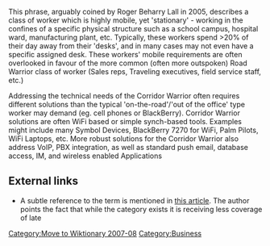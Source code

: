 {{Wikify|date=August 2007}}
[[Category:Move to Wiktionary 2007-08]]

This phrase, arguably coined by Roger Beharry Lall in 2005, describes a class of worker which is highly mobile, yet 'stationary' - working in the confines of a specific physical structure such as a school campus, hospital ward, manufacturing plant, etc.   Typically, these workers spend >20% of their day away from their 'desks', and in many cases may not even have a specific assigned desk.   These workers' mobile requirements are often overlooked in favour of the more common (often more outspoken) Road Warrior class of worker (Sales reps, Traveling executives, field service staff, etc.) 

Addressing the technical needs of the Corridor Warrior often requires different solutions than the typical 'on-the-road'/'out of the office' type worker may demand (eg. cell phones or BlackBerry).  Corridor Warrior solutions are often WiFi based or simple synch-based tools. Examples might include many Symbol Devices, BlackBerry 7270 for WiFi, Palm Pilots, WiFi Laptops, etc.
More robust solutions for the Corridor Warrior also address VoIP, PBX integration, as well as standard push email, database access, IM, and wireless enabled Applications

==External links==
* A subtle reference to the term is mentioned in [http://www.voicecon.com/enews/2007/07/24/issue-183-hidden-cellphone-users/ this article].  The author points the fact that while the category exists it is receiving less coverage of late

[[Category:Business]]